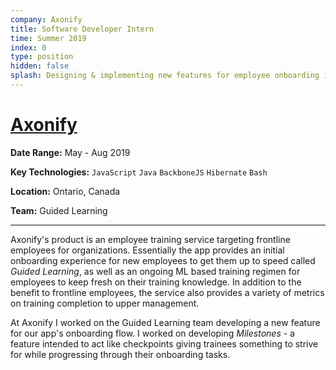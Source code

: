 ```yaml
---
company: Axonify
title: Software Developer Intern
time: Summer 2019
index: 0
type: position
hidden: false
splash: Designing & implementing new features for employee onboarding in the employee training system of tomorrow
---
```


# [Axonify](https://axonify.com/)

**Date Range:** May - Aug 2019

**Key Technologies:** `JavaScript` `Java` `BackboneJS` `Hibernate` `Bash`

**Location:** Ontario, Canada

**Team:** Guided Learning

---

Axonify's product is an employee training service targeting frontline employees for organizations. Essentially the app provides an initial onboarding experience for new employees to get them up to speed called *Guided Learning*, as well as an ongoing ML based training regimen for employees to keep fresh on their training knowledge. In addition to the benefit to frontline employees, the service also provides a variety of metrics on training completion to upper management.

At Axonify I worked on the Guided Learning team developing a new feature for our app's onboarding flow. I worked on developing *Milestones* - a feature intended to act like checkpoints giving trainees something to strive for while progressing through their onboarding tasks.
